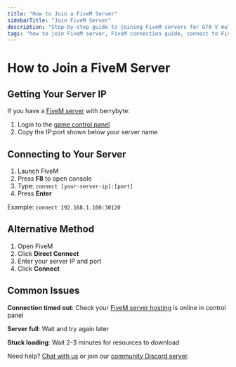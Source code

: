 ```yaml
---
title: "How to Join a FiveM Server"
sidebarTitle: "Join FiveM Server"
description: "Step-by-step guide to joining FiveM servers for GTA V multiplayer roleplay."
tags: "how to join FiveM server, FiveM connection guide, connect to FiveM server, FiveM multiplayer, GTA V roleplay"
---
```


# How to Join a FiveM Server

## Getting Your Server IP

If you have a [FiveM server](https://berrybyte.net/fivem-server-hosting) with berrybyte:

1. Login to the [game control panel](https://game.berrybyte.net)
2. Copy the IP:port shown below your server name

## Connecting to Your Server

1. Launch FiveM
2. Press **F8** to open console
3. Type: `connect [your-server-ip]:[port]`
4. Press **Enter**

Example: `connect 192.168.1.100:30120`

## Alternative Method

1. Open FiveM
2. Click **Direct Connect**
3. Enter your server IP and port
4. Click **Connect**

## Common Issues

**Connection timed out**: Check your [FiveM server hosting](https://berrybyte.net/fivem-server-hosting) is online in control panel

**Server full**: Wait and try again later

**Stuck loading**: Wait 2-3 minutes for resources to download

Need help? [Chat with us](https://berrybyte.net/contact) or join our [community Discord server](https://discord.com/invite/Pv8DMpXtma).